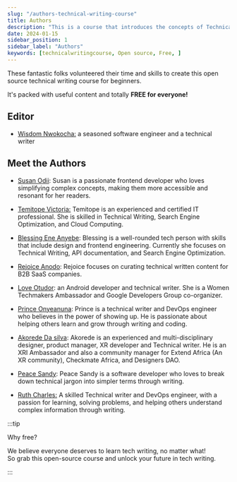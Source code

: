 ```yaml
---
slug: "/authors-technical-writing-course"
title: Authors
description: "This is a course that introduces the concepts of Technical writing to beginners"
date: 2024-01-15
sidebar_position: 1
sidebar_label: "Authors"
keywords: [technicalwritingcourse, Open source, Free, ]
---
```




These fantastic folks volunteered their time and skills to create this open source technical writing course for beginners.


It's packed with useful content and totally **FREE for everyone!**


## Editor


- [Wisdom Nwokocha:](https://www.linkedin.com/in/joklinztech) a seasoned software engineer and a technical writer


## Meet the Authors


- [Susan Odii](https://www.linkedin.com/in/susanodiifrontenddeveloper/): Susan is a passionate frontend developer who loves simplifying complex concepts, making them more accessible and resonant for her readers.


- [Temitope Victoria:](https://www.linkedin.com/in/temitope-victoria/) Temitope is an experienced and certified IT professional. She is skilled in Technical Writing, Search Engine Optimization, and Cloud Computing.


- [Blessing Ene Anyebe](https://www.linkedin.com/in/anyebe-blessing-ene-kwennb/): Blessing is a well-rounded tech person with skills that include design and frontend engineering. Currently she focuses on Technical Writing, API documentation, and Search Engine Optimization.


- [Rejoice Anodo](https://linktr.ee/rejoiceanodo): Rejoice focuses on curating technical written content for B2B SaaS companies.


- [Love Otudor](https://www.linkedin.com/in/loveotudor/): an Android developer and technical writer. She is a Women Techmakers Ambassador and Google Developers Group co-organizer.


- [Prince Onyeanuna](https://www.linkedin.com/in/prince-onyeanuna-607352246/): Prince is a technical writer and DevOps engineer who believes in the power of showing up. He is passionate about helping others learn and grow through writing and coding.


- [Akorede Da silva](https://www.linkedin.com/in/akorede-dasilva/): Akorede is an experienced and multi-disciplinary designer, product manager, XR developer and Technical writer. He is an XRI Ambassador and also a community manager for Extend Africa (An XR community), Checkmate Africa, and Designers DAO.


- [Peace Sandy](https://www.linkedin.com/in/peace-sandy-bb7a691b0/): Peace Sandy is a software developer who loves to break down technical jargon into simpler terms through writing.


- [Ruth Charles:](https://www.linkedin.com/in/ruthycharles) A skilled Technical writer and DevOps engineer, with a passion for learning, solving problems, and helping others understand complex information through writing.


:::tip

Why free?

We believe everyone deserves to learn tech writing, no matter what!  
So grab this open-source course and unlock your future in tech writing.

:::

